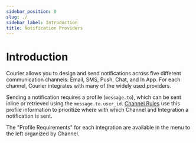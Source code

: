 ```yaml
---
sidebar_position: 0
slug: ./
sidebar_label: Introduction
title: Notification Providers
---
```


# Introduction

Courier allows you to design and send notifications across five different communication channels: Email, SMS, Push, Chat, and In App. For each channel, Courier integrates with many of the widely used providers.

Sending a notification requires a profile (`message.to`), which can be sent inline or retrieved using the `message.to.user_id`. [Channel Rules](../../reference/vocabulary.mdx#channel-rules) use this profile information to prioritize where with which Channel and Integration a notification is sent.

The "Profile Requirements" for each integration are available in the menu to the left organized by Channel.
